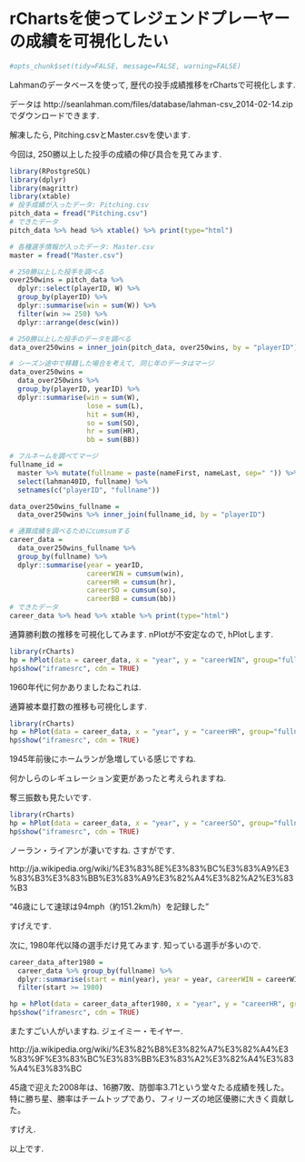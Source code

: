 rChartsを使ってレジェンドプレーヤーの成績を可視化したい
========================================================

```r
#opts_chunk$set(tidy=FALSE, message=FALSE, warning=FALSE)
```

Lahmanのデータベースを使って, 歴代の投手成績推移をrChartsで可視化します.

データは
http://seanlahman.com/files/database/lahman-csv_2014-02-14.zip
でダウンロードできます. 

解凍したら, Pitching.csvとMaster.csvを使います.

今回は, 250勝以上した投手の成績の伸び具合を見てみます.

```r
library(RPostgreSQL)
library(dplyr)
library(magrittr)
library(xtable)
# 投手成績が入ったデータ: Pitching.csv
pitch_data = fread("Pitching.csv")
# できたデータ
pitch_data %>% head %>% xtable() %>% print(type="html")

# 各種選手情報が入ったデータ: Master.csv
master = fread("Master.csv")

# 250勝以上した投手を調べる
over250wins = pitch_data %>% 
  dplyr::select(playerID, W) %>% 
  group_by(playerID) %>% 
  dplyr::summarise(win = sum(W)) %>% 
  filter(win >= 250) %>% 
  dplyr::arrange(desc(win)) 

# 250勝以上した投手のデータを調べる
data_over250wins = inner_join(pitch_data, over250wins, by = "playerID") %>% as.data.table()

# シーズン途中で移籍した場合を考えて, 同じ年のデータはマージ
data_over250wins = 
  data_over250wins %>% 
  group_by(playerID, yearID) %>% 
  dplyr::summarise(win = sum(W), 
                   lose = sum(L), 
                   hit = sum(H), 
                   so = sum(SO),
                   hr = sum(HR), 
                   bb = sum(BB))

# フルネームを調べてマージ
fullname_id = 
  master %>% mutate(fullname = paste(nameFirst, nameLast, sep=" ")) %>% 
  select(lahman40ID, fullname) %>% 
  setnames(c("playerID", "fullname"))

data_over250wins_fullname = 
  data_over250wins %>% inner_join(fullname_id, by = "playerID")

# 通算成績を調べるためにcumsumする
career_data = 
  data_over250wins_fullname %>% 
  group_by(fullname) %>% 
  dplyr::summarise(year = yearID, 
                   careerWIN = cumsum(win), 
                   careerHR = cumsum(hr), 
                   careerSO = cumsum(so), 
                   careerBB = cumsum(bb))
# できたデータ
career_data %>% head %>% xtable %>% print(type="html")
```
通算勝利数の推移を可視化してみます. 
nPlotが不安定なので, hPlotします. 
```r

library(rCharts)
hp = hPlot(data = career_data, x = "year", y = "careerWIN", group="fullname", type= "line")
hp$show("iframesrc", cdn = TRUE)

```


1960年代に何かありましたねこれは.

通算被本塁打数の推移も可視化します.
```r

library(rCharts)
hp = hPlot(data = career_data, x = "year", y = "careerHR", group="fullname", type= "line")
hp$show("iframesrc", cdn = TRUE)

```

1945年前後にホームランが急増している感じですね. 

何かしらのレギュレーション変更があったと考えられますね.

奪三振数も見たいです.
```r

library(rCharts)
hp = hPlot(data = career_data, x = "year", y = "careerSO", group="fullname", type= "line")
hp$show("iframesrc", cdn = TRUE)

```
ノーラン・ライアンが凄いですね. さすがです. 

http://ja.wikipedia.org/wiki/%E3%83%8E%E3%83%BC%E3%83%A9%E3%83%B3%E3%83%BB%E3%83%A9%E3%82%A4%E3%82%A2%E3%83%B3

"46歳にして速球は94mph（約151.2km/h）を記録した"

すげえです. 


次に, 1980年代以降の選手だけ見てみます. 知っている選手が多いので. 

```r
career_data_after1980 = 
  career_data %>% group_by(fullname) %>% 
  dplyr::summarise(start = min(year), year = year, careerWIN = careerWIN, careerHR = careerHR) %>% 
  filter(start >= 1980)

hp = hPlot(data = career_data_after1980, x = "year", y = "careerHR", group="fullname", type= "line")
hp$show("iframesrc", cdn = TRUE)

```

またすごい人がいますね. 
ジェイミー・モイヤー. 

http://ja.wikipedia.org/wiki/%E3%82%B8%E3%82%A7%E3%82%A4%E3%83%9F%E3%83%BC%E3%83%BB%E3%83%A2%E3%82%A4%E3%83%A4%E3%83%BC 

45歳で迎えた2008年は、16勝7敗、防御率3.71という堂々たる成績を残した。特に勝ち星、勝率はチームトップであり、フィリーズの地区優勝に大きく貢献した。

すげえ. 


以上です.